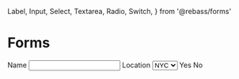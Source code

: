   Label,
  Input,
  Select,
  Textarea,
  Radio,
  Switch,
} from '@rebass/forms'

# Forms

<Box p={3}>
  <Label htmlFor='name'>Name</Label>
  <Input
    id='name'
    name='name'
    defaultValue='Jane Doe'
  />
  <Label htmlFor='location'>Location</Label>
  <Select
    id='location'
    name='location'
    defaultValue='NYC'>
    <option>NYC</option>
    <option>DC</option>
    <option>ATX</option>
    <option>SF</option>
    <option>LA</option>
  </Select>
  <Label>
    <Radio name='bool' defaultChecked /> Yes
  </Label>
  <Label>
    <Radio name='bool' /> No
  </Label>
  <Switch
    title='Toggle Something'
    aria-pressed={false}
  />
</Box>
